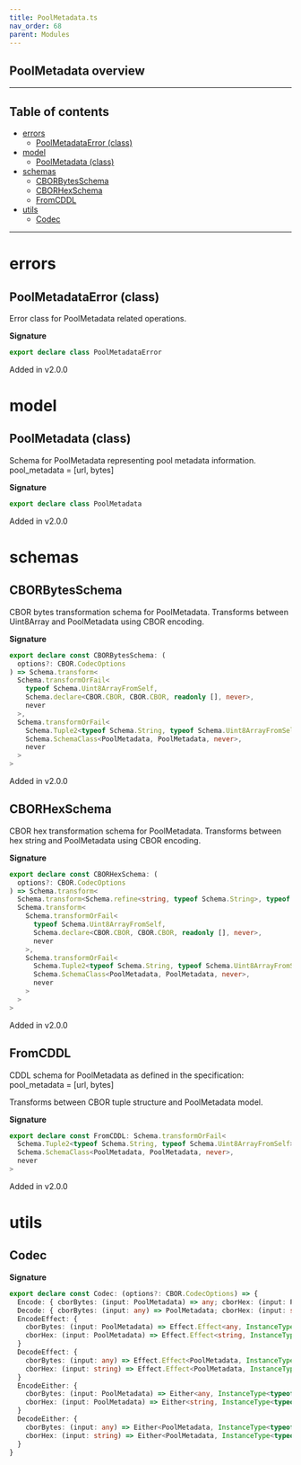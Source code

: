 ```yaml
---
title: PoolMetadata.ts
nav_order: 68
parent: Modules
---
```


## PoolMetadata overview

---

<h2 className="text-delta">Table of contents</h2>

- [errors](#errors)
  - [PoolMetadataError (class)](#poolmetadataerror-class)
- [model](#model)
  - [PoolMetadata (class)](#poolmetadata-class)
- [schemas](#schemas)
  - [CBORBytesSchema](#cborbytesschema)
  - [CBORHexSchema](#cborhexschema)
  - [FromCDDL](#fromcddl)
- [utils](#utils)
  - [Codec](#codec)

---

# errors

## PoolMetadataError (class)

Error class for PoolMetadata related operations.

**Signature**

```ts
export declare class PoolMetadataError
```

Added in v2.0.0

# model

## PoolMetadata (class)

Schema for PoolMetadata representing pool metadata information.
pool_metadata = [url, bytes]

**Signature**

```ts
export declare class PoolMetadata
```

Added in v2.0.0

# schemas

## CBORBytesSchema

CBOR bytes transformation schema for PoolMetadata.
Transforms between Uint8Array and PoolMetadata using CBOR encoding.

**Signature**

```ts
export declare const CBORBytesSchema: (
  options?: CBOR.CodecOptions
) => Schema.transform<
  Schema.transformOrFail<
    typeof Schema.Uint8ArrayFromSelf,
    Schema.declare<CBOR.CBOR, CBOR.CBOR, readonly [], never>,
    never
  >,
  Schema.transformOrFail<
    Schema.Tuple2<typeof Schema.String, typeof Schema.Uint8ArrayFromSelf>,
    Schema.SchemaClass<PoolMetadata, PoolMetadata, never>,
    never
  >
>
```

Added in v2.0.0

## CBORHexSchema

CBOR hex transformation schema for PoolMetadata.
Transforms between hex string and PoolMetadata using CBOR encoding.

**Signature**

```ts
export declare const CBORHexSchema: (
  options?: CBOR.CodecOptions
) => Schema.transform<
  Schema.transform<Schema.refine<string, typeof Schema.String>, typeof Schema.Uint8ArrayFromSelf>,
  Schema.transform<
    Schema.transformOrFail<
      typeof Schema.Uint8ArrayFromSelf,
      Schema.declare<CBOR.CBOR, CBOR.CBOR, readonly [], never>,
      never
    >,
    Schema.transformOrFail<
      Schema.Tuple2<typeof Schema.String, typeof Schema.Uint8ArrayFromSelf>,
      Schema.SchemaClass<PoolMetadata, PoolMetadata, never>,
      never
    >
  >
>
```

Added in v2.0.0

## FromCDDL

CDDL schema for PoolMetadata as defined in the specification:
pool_metadata = [url, bytes]

Transforms between CBOR tuple structure and PoolMetadata model.

**Signature**

```ts
export declare const FromCDDL: Schema.transformOrFail<
  Schema.Tuple2<typeof Schema.String, typeof Schema.Uint8ArrayFromSelf>,
  Schema.SchemaClass<PoolMetadata, PoolMetadata, never>,
  never
>
```

Added in v2.0.0

# utils

## Codec

**Signature**

```ts
export declare const Codec: (options?: CBOR.CodecOptions) => {
  Encode: { cborBytes: (input: PoolMetadata) => any; cborHex: (input: PoolMetadata) => string }
  Decode: { cborBytes: (input: any) => PoolMetadata; cborHex: (input: string) => PoolMetadata }
  EncodeEffect: {
    cborBytes: (input: PoolMetadata) => Effect.Effect<any, InstanceType<typeof PoolMetadataError>>
    cborHex: (input: PoolMetadata) => Effect.Effect<string, InstanceType<typeof PoolMetadataError>>
  }
  DecodeEffect: {
    cborBytes: (input: any) => Effect.Effect<PoolMetadata, InstanceType<typeof PoolMetadataError>>
    cborHex: (input: string) => Effect.Effect<PoolMetadata, InstanceType<typeof PoolMetadataError>>
  }
  EncodeEither: {
    cborBytes: (input: PoolMetadata) => Either<any, InstanceType<typeof PoolMetadataError>>
    cborHex: (input: PoolMetadata) => Either<string, InstanceType<typeof PoolMetadataError>>
  }
  DecodeEither: {
    cborBytes: (input: any) => Either<PoolMetadata, InstanceType<typeof PoolMetadataError>>
    cborHex: (input: string) => Either<PoolMetadata, InstanceType<typeof PoolMetadataError>>
  }
}
```
